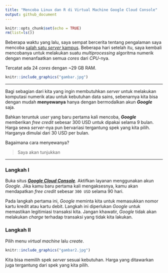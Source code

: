```yaml
---
title: "Mencoba Linux dan R di Virtual Machine Google Cloud Console"
output: github_document
---
```


```r
knitr::opts_chunk$set(echo = TRUE)
rm(list=ls())
```

Beberapa waktu yang lalu, saya sempat bercerita tentang pengalaman saya mencoba [salah satu _server_ kampus](https://ikanx101.com/blog/server-kampus/). Beberapa hari setelah itu, saya kembali mencobanya untuk melakukan suatu _multiprocessing_ algoritma numerik dengan menanfaatkan semua _cores_ dari _CPU_-nya.

Tercatat ada 24 _cores_ dengan ~29 GB RAM.

```r
knitr::include_graphics("gambar.jpg")
```

---

Bagi sebagian dari kita yang ingin membutuhkan _server_ untuk melakukan komputasi numerik atau untuk kebutuhan data sains, sebenarnya kita bisa dengan mudah __menyewanya__ hanya dengan bermodalkan akun ___Google___ saja.

Bahkan teruntuk _user_ yang baru pertama kali mencoba, ___Google___ memberikan _free credit_ sebesar 300 USD untuk dipakai selama 9 bulan. Harga sewa _server_-nya pun bervariasi tergantung spek yang kita pilih. Harganya dimulai dari 30 USD per bulan. 

Bagaimana cara menyewanya? 

> Saya akan tunjukkan

---

### Langkah I

Buka situs [___Google Cloud Console___](https://console.cloud.google.com). Aktifkan layanan menggunakan akun _Google_. Jika kamu baru pertama kali mengaksesnya, kamu akan mendapatkan _free credit_ sebesar `300 USD` selama 90 hari.

Pada langkah pertama ini, _Google_ meminta kita untuk memasukkan nomor kartu kredit atau kartu debit. Langkah ini diperlukan _Google_ untuk memastikan legitimiasi transaksi kita. Jangan khawatir, _Google_ tidak akan melakukan _charge_ terhadap transaksi yang tidak kita lakukan.

### Langkah II

Pilih menu _virtual machine_ lalu _create_.

```r
knitr::include_graphics("gambar2.jpg")
```

Kita bisa memilih spek _server_ sesuai kebutuhan. Harga yang ditawarkan juga tergantung dari spek yang kita pilih.
